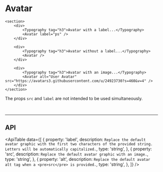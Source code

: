 
# Avatar

<ComponentInfo title="Avatar" mode="description" />

```tsx live
<section>
    <div>
        <Typography tag="h3">Avatar with a label...</Typography>
        <Avatar label="ps" />
    </div>

    <div>
        <Typography tag="h3">Avatar without a label...</Typography>
        <Avatar />
    </div>

    <div>
        <Typography tag="h3">Avatar with an image...</Typography>
        <Avatar alt="User Avatar" src="https://avatars3.githubusercontent.com/u/24923730?s=460&v=4" />
    </div>
</section>
```

The props `src` and `label` are not intended to be used simultaneously.

<br  />

---

## API

<ApiTable data={[
    {
        property: 'label',
        description: `Replace the default avatar graphic with the first two characters of the
            provided string. Letters will be automatically capitalized.`,
        type: 'string',
    },
    {
        property: 'src',
        description: `Replace the default avatar graphic with an image.`,
        type: 'string',
    },
    {
        property: 'alt',
        description: `Replace the default avatar alt tag when a <pre>src</pre> is provided.`,
        type: 'string',
    },
]} />
